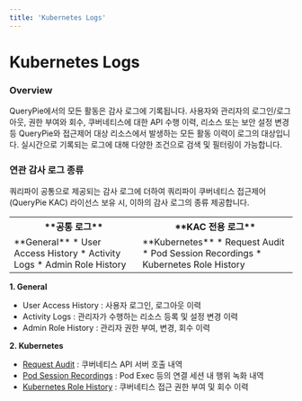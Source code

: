 ```yaml
---
title: 'Kubernetes Logs'
---
```


# Kubernetes Logs

### Overview

QueryPie에서의 모든 활동은 감사 로그에 기록됩니다. 사용자와 관리자의 로그인/로그아웃, 권한 부여와 회수, 쿠버네티스에 대한 API 수행 이력, 리소스 또는 보안 설정 변경 등 QueryPie와 접근제어 대상 리소스에서 발생하는 모든 활동 이력이 로그의 대상입니다. 실시간으로 기록되는 로그에 대해 다양한 조건으로 검색 및 필터링이 가능합니다.

### 연관 감사 로그 종류

쿼리파이 공통으로 제공되는 감사 로그에 더하여 쿼리파이 쿠버네티스 접근제어 (QueryPie KAC) 라이선스 보유 시, 이하의 감사 로그의 종류 제공합니다.

<table data-table-width="507" data-layout="default" local-id="2eeba34f-b909-48ea-a011-5381931efcd4">
<tbody>
<tr>
<th>
**공통 로그**
</th>
<th>
**KAC 전용 로그**
</th>
</tr>
<tr>
<td>
**General**
* User Access History
* Activity Logs
* Admin Role History
</td>
<td>
**Kubernetes**
* Request Audit
* Pod Session Recordings
* Kubernetes Role History
</td>
</tr>
</tbody>
</table>

**1. General**

* User Access History : 사용자 로그인, 로그아웃 이력
* Activity Logs : 관리자가 수행하는 리소스 등록 및 설정 변경 이력 
* Admin Role History : 관리자 권한 부여, 변경, 회수 이력

**2. Kubernetes**

* [Request Audit](kubernetes-logs/request-audit) : 쿠버네티스 API 서버 호출 내역
* [Pod Session Recordings](kubernetes-logs/pod-session-recordings) : Pod Exec 등의 연결 세션 내 행위 녹화 내역
* [Kubernetes Role History](kubernetes-logs/kubernetes-role-history) : 쿠버네티스 접근 권한 부여 및 회수 이력
